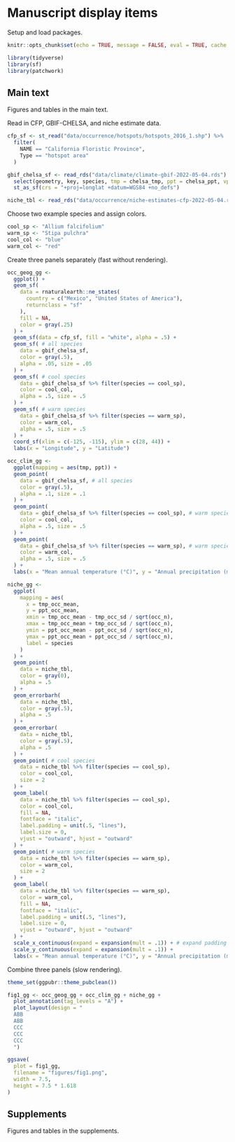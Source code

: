# Manuscript display items

Setup and load packages.

```r
knitr::opts_chunk$set(echo = TRUE, message = FALSE, eval = TRUE, cache = TRUE)
```

```r
library(tidyverse)
library(sf)
library(patchwork)
```

## Main text

Figures and tables in the main text.

Read in CFP, GBIF-CHELSA, and niche estimate data.

```r
cfp_sf <- st_read("data/occurrence/hotspots/hotspots_2016_1.shp") %>%
  filter(
    NAME == "California Floristic Province",
    Type == "hotspot area"
  )

gbif_chelsa_sf <- read_rds("data/climate/climate-gbif-2022-05-04.rds") %>%
  select(geometry, key, species, tmp = chelsa_tmp, ppt = chelsa_ppt, vpd = chelsa_vpd) %>%
  st_as_sf(crs = "+proj=longlat +datum=WGS84 +no_defs")

niche_tbl <- read_rds("data/occurrence/niche-estimates-cfp-2022-05-04.rds")
```

Choose two example species and assign colors.

```r
cool_sp <- "Allium falcifolium"
warm_sp <- "Stipa pulchra"
cool_col <- "blue"
warm_col <- "red"
```

Create three panels separately (fast without rendering).

```r
occ_geog_gg <-
  ggplot() +
  geom_sf(
    data = rnaturalearth::ne_states(
      country = c("Mexico", "United States of America"),
      returnclass = "sf"
    ),
    fill = NA,
    color = gray(.25)
  ) +
  geom_sf(data = cfp_sf, fill = "white", alpha = .5) +
  geom_sf( # all species
    data = gbif_chelsa_sf,
    color = gray(.5),
    alpha = .05, size = .05
  ) +
  geom_sf( # cool species
    data = gbif_chelsa_sf %>% filter(species == cool_sp),
    color = cool_col,
    alpha = .5, size = .5
  ) +
  geom_sf( # warm species
    data = gbif_chelsa_sf %>% filter(species == warm_sp),
    color = warm_col,
    alpha = .5, size = .5
  ) +
  coord_sf(xlim = c(-125, -115), ylim = c(28, 44)) +
  labs(x = "Longitude", y = "Latitude")

occ_clim_gg <-
  ggplot(mapping = aes(tmp, ppt)) +
  geom_point(
    data = gbif_chelsa_sf, # all species
    color = gray(.5),
    alpha = .1, size = .1
  ) +
  geom_point(
    data = gbif_chelsa_sf %>% filter(species == cool_sp), # warm species
    color = cool_col,
    alpha = .5, size = .5
  ) +
  geom_point(
    data = gbif_chelsa_sf %>% filter(species == warm_sp), # warm species
    color = warm_col,
    alpha = .5, size = .5
  ) +
  labs(x = "Mean annual temperature (°C)", y = "Annual precipitation (mm)")

niche_gg <-
  ggplot(
    mapping = aes(
      x = tmp_occ_mean,
      y = ppt_occ_mean,
      xmin = tmp_occ_mean - tmp_occ_sd / sqrt(occ_n),
      xmax = tmp_occ_mean + tmp_occ_sd / sqrt(occ_n),
      ymin = ppt_occ_mean - ppt_occ_sd / sqrt(occ_n),
      ymax = ppt_occ_mean + ppt_occ_sd / sqrt(occ_n),
      label = species
    )
  ) +
  geom_point(
    data = niche_tbl,
    color = gray(0),
    alpha = .5
  ) +
  geom_errorbarh(
    data = niche_tbl,
    color = gray(.5),
    alpha = .5
  ) +
  geom_errorbar(
    data = niche_tbl,
    color = gray(.5),
    alpha = .5
  ) +
  geom_point( # cool species
    data = niche_tbl %>% filter(species == cool_sp),
    color = cool_col,
    size = 2
  ) +
  geom_label(
    data = niche_tbl %>% filter(species == cool_sp),
    color = cool_col,
    fill = NA,
    fontface = "italic",
    label.padding = unit(.5, "lines"),
    label.size = 0,
    vjust = "outward", hjust = "outward"
  ) +
  geom_point( # warm species
    data = niche_tbl %>% filter(species == warm_sp),
    color = warm_col,
    size = 2
  ) +
  geom_label(
    data = niche_tbl %>% filter(species == warm_sp),
    color = warm_col,
    fill = NA,
    fontface = "italic",
    label.padding = unit(.5, "lines"),
    label.size = 0,
    vjust = "outward", hjust = "outward"
  ) +
  scale_x_continuous(expand = expansion(mult = .1)) + # expand padding to show label
  scale_y_continuous(expand = expansion(mult = .1)) +
  labs(x = "Mean annual temperature (°C)", y = "Annual precipitation (mm)")
```

Combine three panels (slow rendering).

```r
theme_set(ggpubr::theme_pubclean())

fig1_gg <- occ_geog_gg + occ_clim_gg + niche_gg +
  plot_annotation(tag_levels = "A") +
  plot_layout(design = "
  ABB
  ABB
  CCC
  CCC
  CCC
  ")

ggsave(
  plot = fig1_gg,
  filename = "figures/fig1.png",
  width = 7.5,
  height = 7.5 * 1.618
)
```

## Supplements

Figures and tables in the supplements.
